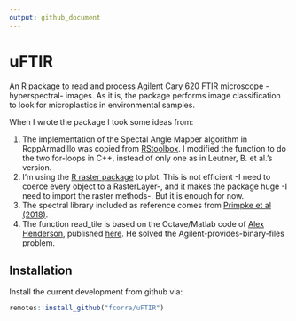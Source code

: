 ```yaml
---
output: github_document
---
```


<!-- README.md is generated from README.Rmd. Please edit that file -->

# uFTIR

An R package to read and process Agilent Cary 620 FTIR microscope -hyperspectral- images. As it is, the package performs image classification to look for microplastics in environmental samples.

When I wrote the package I took some ideas from:

1.  The implementation of the Spectal Angle Mapper algorithm in RcppArmadillo was copied from [RStoolbox](https://bleutner.github.io/RStoolbox/). I modified the function to do the two for-loops in C++, instead of only one as in Leutner, B. et al.'s version.
2.  I'm using the [R raster package](https://cran.r-project.org/package=raster) to plot. This is not efficient -I need to coerce every object to a RasterLayer-, and it makes the package huge -I need to import the raster methods-. But it is enough for now.
3.  The spectral library included as reference comes from [Primpke et al (2018)](https://doi.org/10.1007/s00216-018-1156-x).
4.  The function read_tile is based on the Octave/Matlab code of [Alex Henderson](https://bitbucket.org/AlexHenderson/agilent-file-formats/src/master/), published [here](https://doi.org/10.5281/zenodo.399238). He solved the Agilent-provides-binary-files problem.

## Installation

Install the current development from github via:
``` r
remotes::install_github("fcorra/uFTIR")
```

